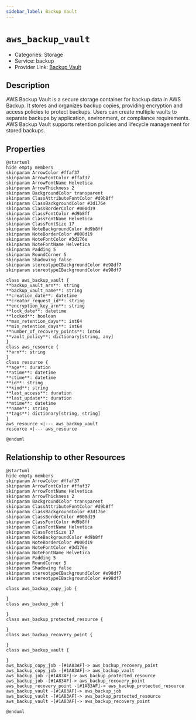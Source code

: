 ```yaml
---
sidebar_label: Backup Vault
---
```


# `aws_backup_vault`

- Categories: Storage
- Service: backup
- Provider Link: [Backup Vault](https://docs.aws.amazon.com/aws-backup/latest/devguide/vaults.html)

## Description

AWS Backup Vault is a secure storage container for backup data in AWS Backup. It stores and organizes backup copies, providing encryption and access policies to protect backups. Users can create multiple vaults to separate backups by application, environment, or compliance requirements. AWS Backup Vault supports retention policies and lifecycle management for stored backups.

## Properties

<ZoomPanPinch>

```kroki imgType="plantuml" imgAlt="Diagram of Backup Vault data model"
@startuml
hide empty members
skinparam ArrowColor #ffaf37
skinparam ArrowFontColor #ffaf37
skinparam ArrowFontName Helvetica
skinparam ArrowThickness 2
skinparam BackgroundColor transparent
skinparam ClassAttributeFontColor #d9b8ff
skinparam ClassBackgroundColor #3d176e
skinparam ClassBorderColor #000d19
skinparam ClassFontColor #d9b8ff
skinparam ClassFontName Helvetica
skinparam ClassFontSize 17
skinparam NoteBackgroundColor #d9b8ff
skinparam NoteBorderColor #000d19
skinparam NoteFontColor #3d176e
skinparam NoteFontName Helvetica
skinparam Padding 5
skinparam RoundCorner 5
skinparam Shadowing false
skinparam stereotypeCBackgroundColor #e98df7
skinparam stereotypeIBackgroundColor #e98df7

class aws_backup_vault {
**backup_vault_arn**: string
**backup_vault_name**: string
**creation_date**: datetime
**creator_request_id**: string
**encryption_key_arn**: string
**lock_date**: datetime
**locked**: boolean
**max_retention_days**: int64
**min_retention_days**: int64
**number_of_recovery_points**: int64
**vault_policy**: dictionary[string, any]
}
class aws_resource {
**arn**: string
}
class resource {
**age**: duration
**atime**: datetime
**ctime**: datetime
**id**: string
**kind**: string
**last_access**: duration
**last_update**: duration
**mtime**: datetime
**name**: string
**tags**: dictionary[string, string]
}
aws_resource <|--- aws_backup_vault
resource <|--- aws_resource

@enduml
```

</ZoomPanPinch>

## Relationship to other Resources

<ZoomPanPinch>

```kroki imgType="plantuml" imgAlt="Diagram of Backup Vault resource relationships"
@startuml
hide empty members
skinparam ArrowColor #ffaf37
skinparam ArrowFontColor #ffaf37
skinparam ArrowFontName Helvetica
skinparam ArrowThickness 2
skinparam BackgroundColor transparent
skinparam ClassAttributeFontColor #d9b8ff
skinparam ClassBackgroundColor #3d176e
skinparam ClassBorderColor #000d19
skinparam ClassFontColor #d9b8ff
skinparam ClassFontName Helvetica
skinparam ClassFontSize 17
skinparam NoteBackgroundColor #d9b8ff
skinparam NoteBorderColor #000d19
skinparam NoteFontColor #3d176e
skinparam NoteFontName Helvetica
skinparam Padding 5
skinparam RoundCorner 5
skinparam Shadowing false
skinparam stereotypeCBackgroundColor #e98df7
skinparam stereotypeIBackgroundColor #e98df7

class aws_backup_copy_job {

}
class aws_backup_job {

}
class aws_backup_protected_resource {

}
class aws_backup_recovery_point {

}
class aws_backup_vault {

}
aws_backup_copy_job -[#1A83AF]-> aws_backup_recovery_point
aws_backup_copy_job -[#1A83AF]-> aws_backup_vault
aws_backup_job -[#1A83AF]-> aws_backup_protected_resource
aws_backup_job -[#1A83AF]-> aws_backup_recovery_point
aws_backup_recovery_point -[#1A83AF]-> aws_backup_protected_resource
aws_backup_vault -[#1A83AF]-> aws_backup_job
aws_backup_vault -[#1A83AF]-> aws_backup_protected_resource
aws_backup_vault -[#1A83AF]-> aws_backup_recovery_point

@enduml
```

</ZoomPanPinch>
